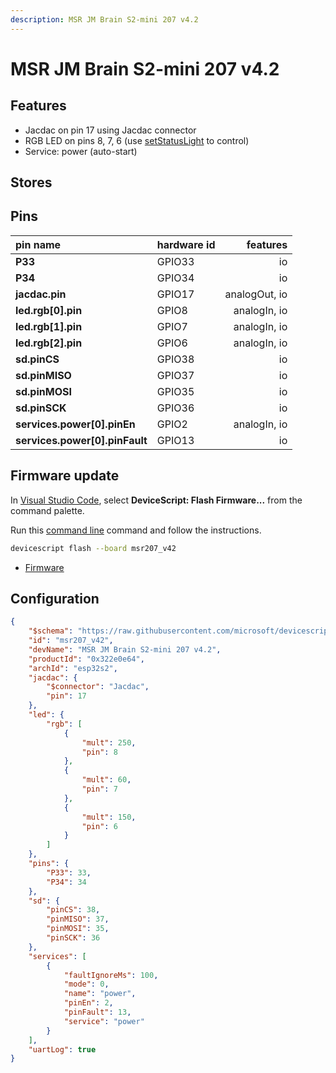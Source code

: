 ```yaml
---
description: MSR JM Brain S2-mini 207 v4.2
---
```

# MSR JM Brain S2-mini 207 v4.2


## Features

-  Jacdac on pin 17 using Jacdac connector
-  RGB LED on pins 8, 7, 6  (use [setStatusLight](/developer/status-light) to control)
-  Service: power (auto-start)

## Stores


## Pins

| pin name | hardware id | features |
|:---------|:------------|---------:|
| **P33** |  GPIO33 |  io |
| **P34** |  GPIO34 |  io |
| **jacdac.pin** |  GPIO17 |  analogOut,  io |
| **led.rgb[0].pin** |  GPIO8 |  analogIn,  io |
| **led.rgb[1].pin** |  GPIO7 |  analogIn,  io |
| **led.rgb[2].pin** |  GPIO6 |  analogIn,  io |
| **sd.pinCS** |  GPIO38 |  io |
| **sd.pinMISO** |  GPIO37 |  io |
| **sd.pinMOSI** |  GPIO35 |  io |
| **sd.pinSCK** |  GPIO36 |  io |
| **services.power[0].pinEn** |  GPIO2 |  analogIn,  io |
| **services.power[0].pinFault** |  GPIO13 |  io |



## Firmware update

In [Visual Studio Code](/getting-started/vscode),
select **DeviceScript: Flash Firmware...** from the command palette.
        
Run this [command line](/api/cli) command and follow the instructions.

```bash
devicescript flash --board msr207_v42
```


- [Firmware](https://github.com/microsoft/devicescript-esp32/releases/latest/download/devicescript-esp32s2-msr207_v42-0x1000.bin)

## Configuration

```json title="msr207_v42.json"
{
    "$schema": "https://raw.githubusercontent.com/microsoft/devicescript-esp32/main/boards/esp32deviceconfig.schema.json",
    "id": "msr207_v42",
    "devName": "MSR JM Brain S2-mini 207 v4.2",
    "productId": "0x322e0e64",
    "archId": "esp32s2",
    "jacdac": {
        "$connector": "Jacdac",
        "pin": 17
    },
    "led": {
        "rgb": [
            {
                "mult": 250,
                "pin": 8
            },
            {
                "mult": 60,
                "pin": 7
            },
            {
                "mult": 150,
                "pin": 6
            }
        ]
    },
    "pins": {
        "P33": 33,
        "P34": 34
    },
    "sd": {
        "pinCS": 38,
        "pinMISO": 37,
        "pinMOSI": 35,
        "pinSCK": 36
    },
    "services": [
        {
            "faultIgnoreMs": 100,
            "mode": 0,
            "name": "power",
            "pinEn": 2,
            "pinFault": 13,
            "service": "power"
        }
    ],
    "uartLog": true
}
```
